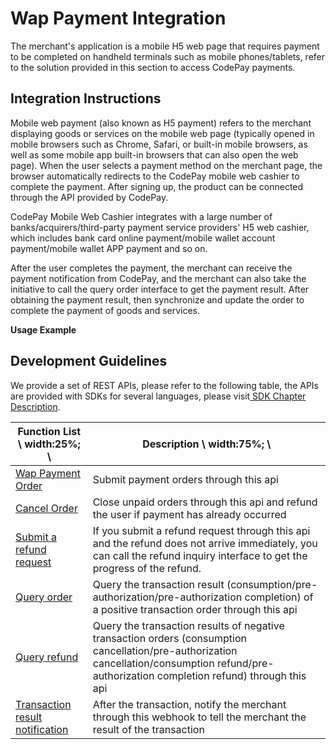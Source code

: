 
# Wap Payment Integration

The merchant's application is a mobile H5 web page that requires payment to be completed on handheld terminals such as mobile phones/tablets, refer to the solution provided in this section to access CodePay payments.

## Integration Instructions

Mobile web payment (also known as H5 payment) refers to the merchant displaying goods or services on the mobile web page (typically opened in mobile browsers such as Chrome, Safari, or built-in mobile browsers, as well as some mobile app built-in browsers that can also open the web page). When the user selects a payment method on the merchant page, the browser automatically redirects to the CodePay mobile web cashier to complete the payment. After signing up, the product can be connected through the API provided by CodePay.

CodePay Mobile Web Cashier integrates with a large number of banks/acquirers/third-party payment service providers' H5 web cashier, which includes bank card online payment/mobile wallet account payment/mobile wallet APP payment and so on.

After the user completes the payment, the merchant can receive the payment notification from CodePay, and the merchant can also take the initiative to call the query order interface to get the payment result. After obtaining the payment result, then synchronize and update the order to complete the payment of goods and services.

**Usage Example**

<ImageZoom src={mobileWebPayFlowImg} />

## Development Guidelines

We provide a set of REST APIs, please refer to the following table, the APIs are provided with SDKs for several languages, please visit<a href = "/PaymentGatewaySDKSamples"> SDK Chapter Description</a>.

| Function List \ width:25%; \                                                                                                | Description \ width:75%; \                                                                                                                                                                     |
|-----------------------------------------------------------------------------------------------------------------------------|------------------------------------------------------------------------------------------------------------------------------------------------------------------------------------------------|
| <a href="./CloudAPI#tag/Mobile-Payment/paths/~1api~1entry~1h5pay/post" target="_blank">Wap Payment Order</a>                | Submit payment orders through this api                                                                                                                                                         |
| <a href="./CloudAPI#tag/Public-API/paths/~1api~1entry~1orderrevoker/post" target="_blank">Cancel Order</a>                  | Close unpaid orders through this api and refund the user if payment has already occurred                                                                                                       |
| <a href="./CloudAPI#tag/Public-API/paths/~1api~1entry~1orderrefundsubmit/post" target="_blank">Submit a refund request</a>  | If you submit a refund request through this api and the refund does not arrive immediately, you can call the refund inquiry interface to get the progress of the refund.                       |
| <a href="./CloudAPI#tag/Public-API/paths/~1api~1entry~1orderquery/post" target="_blank">Query order</a>                     | Query the transaction result (consumption/pre-authorization/pre-authorization completion) of a positive transaction order through this api                                                     |
| <a href="./CloudAPI#tag/Public-API/paths/~1api~1entry~1orderrefundquery/post" target="_blank">Query refund</a>              | Query the transaction results of negative transaction orders (consumption cancellation/pre-authorization cancellation/consumption refund/pre-authorization completion refund) through this api |
| <a href="./CloudAPI#tag/Public-API/paths/~1%7Bmerchant_website%7D/post" target="_blank">Transaction result notification</a> | After the transaction, notify the merchant through this webhook to tell the merchant the result of the transaction                                                                             |
